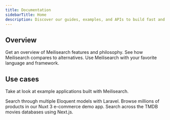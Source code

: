 ```yaml
---
title: Documentation
sidebarTitle: Home
description: Discover our guides, examples, and APIs to build fast and relevant search experiences with Meilisearch.
---
```


## Overview

<CardGroup cols={3}>
  <Card title="What is Meilisearch?" icon="flag" href="https://www.meilisearch.com/docs/learn/what_is_meilisearch/overview">
    Get an overview of Meilisearch features and philosophy.
  </Card>
  <Card title="Comparisons" icon="circles-overlap" href="https://www.meilisearch.com/docs/learn/what_is_meilisearch/comparison_to_alternatives">
    See how Meilisearch compares to alternatives.
  </Card>
  <Card title="SDKs" icon="cubes" href="https://www.meilisearch.com/docs/learn/what_is_meilisearch/sdks">
    Use Meilisearch with your favorite language and framework.
  </Card>
</CardGroup>

## Use cases

Take at look at example applications built with Meilisearch.

<CardGroup cols={3}>
  <Card title="App Search" icon="laravel" href="https://saas.meilisearch.com/?utm_campaign=oss&utm_source=docs&utm_medium=home-page">
    Search through multiple Eloquent models with Laravel.
  </Card>
  <Card title="E-commerce" icon="basket-shopping" href="https://ecommerce.meilisearch.com/?utm_campaign=oss&utm_source=docs&utm_medium=home-page">
    Browse millions of products in our Nuxt 3 e-commerce demo app.
  </Card>
  <Card title="Media" icon="film" href="https://where2watch.meilisearch.com/?utm_campaign=oss&utm_source=docs&utm_medium=home-page">
    Search across the TMDB movies databases using Next.js.
  </Card>
</CardGroup>

